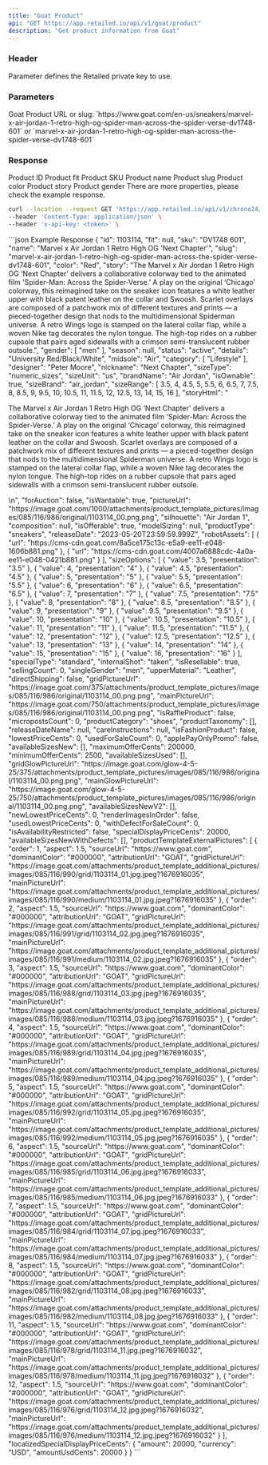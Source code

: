 ```yaml
---
title: "Goat Product"
api: "GET https://app.retailed.io/api/v1/goat/product"
description: "Get product information from Goat"
---
```


### Header

<ParamField header="x-api-key" type="string" required={true}>
    Parameter defines the Retailed private key to use.
</ParamField>

### Parameters

<ParamField query="query" type="string" optional={false} placeholder="https://www.goat.com/en-us/sneakers/marvel-x-air-jordan-1-retro-high-og-spider-man-across-the-spider-verse-dv1748-601">
    Goat Product URL or slug: `https://www.goat.com/en-us/sneakers/marvel-x-air-jordan-1-retro-high-og-spider-man-across-the-spider-verse-dv1748-601` or `marvel-x-air-jordan-1-retro-high-og-spider-man-across-the-spider-verse-dv1748-601`
</ParamField>

### Response

<ResponseField name="object" type="Product Object">
    <Expandable title="properties" defaultOpen={true}>
        <ResponseField name="id" type="string">
            Product ID
        </ResponseField>
        <ResponseField name="fit" type="string">
            Product fit
        </ResponseField>
        <ResponseField name="sku" type="string">
            Product SKU
        </ResponseField>
        <ResponseField name="name" type="string">
            Product name
        </ResponseField>
        <ResponseField name="slug" type="string">
            Product slug
        </ResponseField>
        <ResponseField name="color" type="string">
            Product color
        </ResponseField>
        <ResponseField name="story" type="string">
            Product story
        </ResponseField>
        <ResponseField name="gender" type="array">
            Product gender
        </ResponseField>
        There are more properties, please check the example response.
    </Expandable>
</ResponseField>

<RequestExample>

```bash Example Request
curl --location --request GET 'https://app.retailed.io/api/v1/chrono24/product?query=https://www.goat.com/en-us/sneakers/marvel-x-air-jordan-1-retro-high-og-spider-man-across-the-spider-verse-dv1748-601' \
--header 'Content-Type: application/json' \
--header 'x-api-key: <token>' \
```

</RequestExample>

<ResponseExample>
```json Example Response
{
    "id": 1103114,
    "fit": null,
    "sku": "DV1748 601",
    "name": "Marvel x Air Jordan 1 Retro High OG 'Next Chapter'",
    "slug": "marvel-x-air-jordan-1-retro-high-og-spider-man-across-the-spider-verse-dv1748-601",
    "color": "Red",
    "story": "The Marvel x Air Jordan 1 Retro High OG ‘Next Chapter' delivers a collaborative colorway tied to the animated film 'Spider-Man: Across the Spider-Verse.’ A play on the original ‘Chicago’ colorway, this reimagined take on the sneaker icon features a white leather upper with black patent leather on the collar and Swoosh. Scarlet overlays are composed of a patchwork mix of different textures and prints — a pieced-together design that nods to the multidimensional Spiderman universe. A retro Wings logo is stamped on the lateral collar flap, while a woven Nike tag decorates the nylon tongue. The high-top rides on a rubber cupsole that pairs aged sidewalls with a crimson semi-translucent rubber outsole.",
    "gender": [
        "men"
    ],
    "season": null,
    "status": "active",
    "details": "University Red/Black/White",
    "midsole": "Air",
    "category": [
        "Lifestyle"
    ],
    "designer": "Peter Moore",
    "nickname": "Next Chapter",
    "sizeType": "numeric_sizes",
    "sizeUnit": "us",
    "brandName": "Air Jordan",
    "isOwnable": true,
    "sizeBrand": "air_jordan",
    "sizeRange": [
        3.5,
        4,
        4.5,
        5,
        5.5,
        6,
        6.5,
        7,
        7.5,
        8,
        8.5,
        9,
        9.5,
        10,
        10.5,
        11,
        11.5,
        12,
        12.5,
        13,
        14,
        15,
        16
    ],
    "storyHtml": "<p>The Marvel x Air Jordan 1 Retro High OG ‘Next Chapter&#39; delivers a collaborative colorway tied to the animated film &#39;Spider-Man: Across the Spider-Verse.’ A play on the original ‘Chicago’ colorway, this reimagined take on the sneaker icon features a white leather upper with black patent leather on the collar and Swoosh. Scarlet overlays are composed of a patchwork mix of different textures and prints — a pieced-together design that nods to the multidimensional Spiderman universe. A retro Wings logo is stamped on the lateral collar flap, while a woven Nike tag decorates the nylon tongue. The high-top rides on a rubber cupsole that pairs aged sidewalls with a crimson semi-translucent rubber outsole.</p>\n",
    "forAuction": false,
    "isWantable": true,
    "pictureUrl": "https://image.goat.com/1000/attachments/product_template_pictures/images/085/116/986/original/1103114_00.png.png",
    "silhouette": "Air Jordan 1",
    "composition": null,
    "isOfferable": true,
    "modelSizing": null,
    "productType": "sneakers",
    "releaseDate": "2023-05-20T23:59:59.999Z",
    "robotAssets": [
        {
            "url": "https://cms-cdn.goat.com/8a5ce175c13c-e5a9-ee11-e048-1606b881.png"
        },
        {
            "url": "https://cms-cdn.goat.com/4007a6888cdc-4a0a-ee11-e048-0421b881.png"
        }
    ],
    "sizeOptions": [
        {
            "value": 3.5,
            "presentation": "3.5"
        },
        {
            "value": 4,
            "presentation": "4"
        },
        {
            "value": 4.5,
            "presentation": "4.5"
        },
        {
            "value": 5,
            "presentation": "5"
        },
        {
            "value": 5.5,
            "presentation": "5.5"
        },
        {
            "value": 6,
            "presentation": "6"
        },
        {
            "value": 6.5,
            "presentation": "6.5"
        },
        {
            "value": 7,
            "presentation": "7"
        },
        {
            "value": 7.5,
            "presentation": "7.5"
        },
        {
            "value": 8,
            "presentation": "8"
        },
        {
            "value": 8.5,
            "presentation": "8.5"
        },
        {
            "value": 9,
            "presentation": "9"
        },
        {
            "value": 9.5,
            "presentation": "9.5"
        },
        {
            "value": 10,
            "presentation": "10"
        },
        {
            "value": 10.5,
            "presentation": "10.5"
        },
        {
            "value": 11,
            "presentation": "11"
        },
        {
            "value": 11.5,
            "presentation": "11.5"
        },
        {
            "value": 12,
            "presentation": "12"
        },
        {
            "value": 12.5,
            "presentation": "12.5"
        },
        {
            "value": 13,
            "presentation": "13"
        },
        {
            "value": 14,
            "presentation": "14"
        },
        {
            "value": 15,
            "presentation": "15"
        },
        {
            "value": 16,
            "presentation": "16"
        }
    ],
    "specialType": "standard",
    "internalShot": "taken",
    "isResellable": true,
    "sellingCount": 0,
    "singleGender": "men",
    "upperMaterial": "Leather",
    "directShipping": false,
    "gridPictureUrl": "https://image.goat.com/375/attachments/product_template_pictures/images/085/116/986/original/1103114_00.png.png",
    "mainPictureUrl": "https://image.goat.com/750/attachments/product_template_pictures/images/085/116/986/original/1103114_00.png.png",
    "isRaffleProduct": false,
    "micropostsCount": 0,
    "productCategory": "shoes",
    "productTaxonomy": [],
    "releaseDateName": null,
    "careInstructions": null,
    "isFashionProduct": false,
    "lowestPriceCents": 0,
    "usedForSaleCount": 0,
    "applePayOnlyPromo": false,
    "availableSizesNew": [],
    "maximumOfferCents": 200000,
    "minimumOfferCents": 2500,
    "availableSizesUsed": [],
    "gridGlowPictureUrl": "https://image.goat.com/glow-4-5-25/375/attachments/product_template_pictures/images/085/116/986/original/1103114_00.png.png",
    "mainGlowPictureUrl": "https://image.goat.com/glow-4-5-25/750/attachments/product_template_pictures/images/085/116/986/original/1103114_00.png.png",
    "availableSizesNewV2": [],
    "newLowestPriceCents": 0,
    "renderImagesInOrder": false,
    "usedLowestPriceCents": 0,
    "withDefectForSaleCount": 0,
    "isAvailabilityRestricted": false,
    "specialDisplayPriceCents": 20000,
    "availableSizesNewWithDefects": [],
    "productTemplateExternalPictures": [
        {
            "order": 1,
            "aspect": 1.5,
            "sourceUrl": "https://www.goat.com",
            "dominantColor": "#000000",
            "attributionUrl": "GOAT",
            "gridPictureUrl": "https://image.goat.com/attachments/product_template_additional_pictures/images/085/116/990/grid/1103114_01.jpg.jpeg?1676916035",
            "mainPictureUrl": "https://image.goat.com/attachments/product_template_additional_pictures/images/085/116/990/medium/1103114_01.jpg.jpeg?1676916035"
        },
        {
            "order": 2,
            "aspect": 1.5,
            "sourceUrl": "https://www.goat.com",
            "dominantColor": "#000000",
            "attributionUrl": "GOAT",
            "gridPictureUrl": "https://image.goat.com/attachments/product_template_additional_pictures/images/085/116/991/grid/1103114_02.jpg.jpeg?1676916035",
            "mainPictureUrl": "https://image.goat.com/attachments/product_template_additional_pictures/images/085/116/991/medium/1103114_02.jpg.jpeg?1676916035"
        },
        {
            "order": 3,
            "aspect": 1.5,
            "sourceUrl": "https://www.goat.com",
            "dominantColor": "#000000",
            "attributionUrl": "GOAT",
            "gridPictureUrl": "https://image.goat.com/attachments/product_template_additional_pictures/images/085/116/988/grid/1103114_03.jpg.jpeg?1676916035",
            "mainPictureUrl": "https://image.goat.com/attachments/product_template_additional_pictures/images/085/116/988/medium/1103114_03.jpg.jpeg?1676916035"
        },
        {
            "order": 4,
            "aspect": 1.5,
            "sourceUrl": "https://www.goat.com",
            "dominantColor": "#000000",
            "attributionUrl": "GOAT",
            "gridPictureUrl": "https://image.goat.com/attachments/product_template_additional_pictures/images/085/116/989/grid/1103114_04.jpg.jpeg?1676916035",
            "mainPictureUrl": "https://image.goat.com/attachments/product_template_additional_pictures/images/085/116/989/medium/1103114_04.jpg.jpeg?1676916035"
        },
        {
            "order": 5,
            "aspect": 1.5,
            "sourceUrl": "https://www.goat.com",
            "dominantColor": "#000000",
            "attributionUrl": "GOAT",
            "gridPictureUrl": "https://image.goat.com/attachments/product_template_additional_pictures/images/085/116/992/grid/1103114_05.jpg.jpeg?1676916035",
            "mainPictureUrl": "https://image.goat.com/attachments/product_template_additional_pictures/images/085/116/992/medium/1103114_05.jpg.jpeg?1676916035"
        },
        {
            "order": 6,
            "aspect": 1.5,
            "sourceUrl": "https://www.goat.com",
            "dominantColor": "#000000",
            "attributionUrl": "GOAT",
            "gridPictureUrl": "https://image.goat.com/attachments/product_template_additional_pictures/images/085/116/985/grid/1103114_06.jpg.jpeg?1676916033",
            "mainPictureUrl": "https://image.goat.com/attachments/product_template_additional_pictures/images/085/116/985/medium/1103114_06.jpg.jpeg?1676916033"
        },
        {
            "order": 7,
            "aspect": 1.5,
            "sourceUrl": "https://www.goat.com",
            "dominantColor": "#000000",
            "attributionUrl": "GOAT",
            "gridPictureUrl": "https://image.goat.com/attachments/product_template_additional_pictures/images/085/116/984/grid/1103114_07.jpg.jpeg?1676916033",
            "mainPictureUrl": "https://image.goat.com/attachments/product_template_additional_pictures/images/085/116/984/medium/1103114_07.jpg.jpeg?1676916033"
        },
        {
            "order": 8,
            "aspect": 1.5,
            "sourceUrl": "https://www.goat.com",
            "dominantColor": "#000000",
            "attributionUrl": "GOAT",
            "gridPictureUrl": "https://image.goat.com/attachments/product_template_additional_pictures/images/085/116/982/grid/1103114_08.jpg.jpeg?1676916033",
            "mainPictureUrl": "https://image.goat.com/attachments/product_template_additional_pictures/images/085/116/982/medium/1103114_08.jpg.jpeg?1676916033"
        },
        {
            "order": 11,
            "aspect": 1.5,
            "sourceUrl": "https://www.goat.com",
            "dominantColor": "#000000",
            "attributionUrl": "GOAT",
            "gridPictureUrl": "https://image.goat.com/attachments/product_template_additional_pictures/images/085/116/978/grid/1103114_11.jpg.jpeg?1676916032",
            "mainPictureUrl": "https://image.goat.com/attachments/product_template_additional_pictures/images/085/116/978/medium/1103114_11.jpg.jpeg?1676916032"
        },
        {
            "order": 12,
            "aspect": 1.5,
            "sourceUrl": "https://www.goat.com",
            "dominantColor": "#000000",
            "attributionUrl": "GOAT",
            "gridPictureUrl": "https://image.goat.com/attachments/product_template_additional_pictures/images/085/116/976/grid/1103114_12.jpg.jpeg?1676916032",
            "mainPictureUrl": "https://image.goat.com/attachments/product_template_additional_pictures/images/085/116/976/medium/1103114_12.jpg.jpeg?1676916032"
        }
    ],
    "localizedSpecialDisplayPriceCents": {
        "amount": 20000,
        "currency": "USD",
        "amountUsdCents": 20000
    }
}
```
</ResponseExample>
